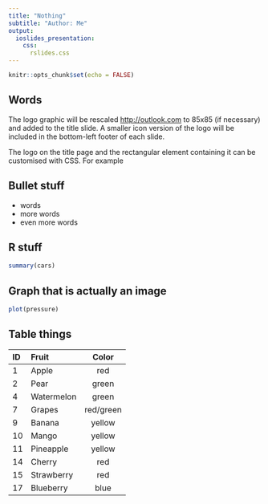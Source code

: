 ---
title: "Nothing"
subtitle: "Author: Me"
output:
  ioslides_presentation:
    css:
      rslides.css
---

```{r setup, include=FALSE}
knitr::opts_chunk$set(echo = FALSE)
```

## Words

The logo graphic will be rescaled <http://outlook.com> to 85x85 (if necessary) and added to the title slide. A smaller icon version of the logo will be included in the bottom-left footer of each slide.

The logo on the title page and the rectangular element containing it can be customised with CSS. For example

## Bullet stuff

- words
- more words
- even more words

## R stuff

```{r cars, echo = TRUE}
summary(cars)
```

## Graph that is actually an image

```{r pressure}
plot(pressure)
```

## Table things

ID    Fruit        Color
----- ---------- ---------
1     Apple      red
2     Pear       green
4     Watermelon green
7     Grapes     red/green
9     Banana     yellow
10    Mango      yellow
11    Pineapple  yellow
14    Cherry     red
15    Strawberry red
17    Blueberry  blue
